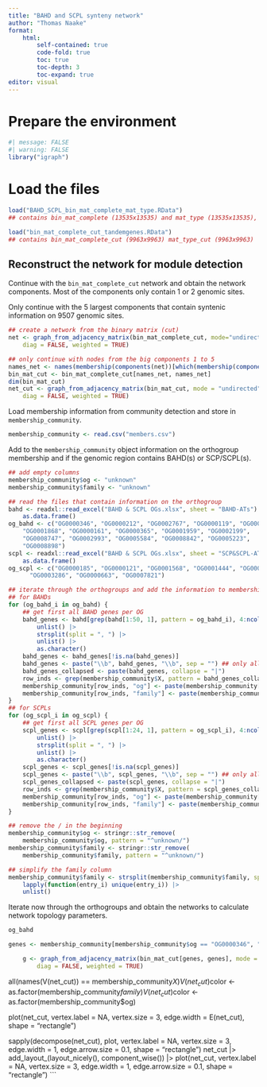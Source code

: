 ```yaml
---
title: "BAHD and SCPL synteny network"
author: "Thomas Naake"
format: 
    html:
        self-contained: true
        code-fold: true
        toc: true
        toc-depth: 3
        toc-expand: true
editor: visual
---
```


# Prepare the environment

```r
#| message: FALSE
#| warning: FALSE
library("igraph")
```

# Load the files

```r
load("BAHD_SCPL_bin_mat_complete_mat_type.RData") 
## contains bin_mat_complete (13535x13535) and mat_type (13535x13535), contains also singletons

load("bin_mat_complete_cut_tandemgenes.RData")
## contains bin_mat_complete_cut (9963x9963) mat_type_cut (9963x9963)
```

## Reconstruct the network for module detection

Continue with the `bin_mat_complete_cut` network and obtain the network 
components. Most of the components only contain 1 or 2 genomic sites. 

Only continue with the 5 largest components that contain syntenic information on 
9507 genomic sites.
```r
## create a network from the binary matrix (cut)
net <- graph_from_adjacency_matrix(bin_mat_complete_cut, mode="undirected", 
    diag = FALSE, weighted = TRUE)

## only continue with nodes from the big components 1 to 5
names_net <- names(membership(components(net))[which(membership(components(net)) %in% 1:5)])
bin_mat_cut <- bin_mat_complete_cut[names_net, names_net]
dim(bin_mat_cut)
net_cut <- graph_from_adjacency_matrix(bin_mat_cut, mode = "undirected", 
    diag = FALSE, weighted = TRUE)
```

Load membership information from community detection and store in 
`membership_community`.

```r
membership_community <- read.csv("members.csv")
```

Add to the `membership_community` object information on the orthogroup 
membership and if the genomic region contains BAHD(s) or SCP/SCPL(s).

```r
## add empty columns
membership_community$og <- "unknown"
membership_community$family <- "unknown"

## read the files that contain information on the orthogroup
bahd <- readxl::read_excel("BAHD & SCPL OGs.xlsx", sheet = "BAHD-ATs") |>
    as.data.frame()
og_bahd <- c("OG0000346", "OG0000212", "OG0002767", "OG0000119", "OG0001133", 
    "OG0001868", "OG0000161", "OG0000365", "OG0001959", "OG0002199",
    "OG0008747", "OG0002993", "OG0005584", "OG0008842", "OG0005223", 
    "OG0008898")
scpl <- readxl::read_excel("BAHD & SCPL OGs.xlsx", sheet = "SCP&SCPL-ATs") |>
    as.data.frame()
og_scpl <- c("OG0000185", "OG0000121", "OG0001568", "OG0001444", "OG0003193", 
      "OG0003286", "OG0000663", "OG0007821")

## iterate through the orthogroups and add the information to membership community
## for BAHDs
for (og_bahd_i in og_bahd) {
    ## get first all BAHD genes per OG
    bahd_genes <- bahd[grep(bahd[1:50, 1], pattern = og_bahd_i), 4:ncol(bahd)] |>
        unlist() |>
        strsplit(split = ", ") |>
        unlist() |>
        as.character()
    bahd_genes <- bahd_genes[!is.na(bahd_genes)]
    bahd_genes <- paste("\\b", bahd_genes, "\\b", sep = "") ## only allow exact matches
    bahd_genes_collapsed <- paste(bahd_genes, collapse = "|")
    row_inds <- grep(membership_community$X, pattern = bahd_genes_collapsed)
    membership_community[row_inds, "og"] <- paste(membership_community[row_inds, "og"], og_bahd_i, sep = "/")
    membership_community[row_inds, "family"] <- paste(membership_community[row_inds, "family"], "BAHD", sep = "/")
}
## for SCPLs
for (og_scpl_i in og_scpl) {
    ## get first all SCPL genes per OG
    scpl_genes <- scpl[grep(scpl[1:24, 1], pattern = og_scpl_i), 4:ncol(scpl)] |>
        unlist() |>
        strsplit(split = ", ") |>
        unlist() |>
        as.character()
    scpl_genes <- scpl_genes[!is.na(scpl_genes)]
    scpl_genes <- paste("\\b", scpl_genes, "\\b", sep = "") ## only allow exact matches
    scpl_genes_collapsed <- paste(scpl_genes, collapse = "|")
    row_inds <- grep(membership_community$X, pattern = scpl_genes_collapsed)
    membership_community[row_inds, "og"] <- paste(membership_community[row_inds, "og"], og_scpl_i, sep = "/")
    membership_community[row_inds, "family"] <- paste(membership_community[row_inds, "family"], "SCPL", sep = "/")
}

## remove the / in the beginning
membership_community$og <- stringr::str_remove(
    membership_community$og, pattern = "^unknown/")
membership_community$family <- stringr::str_remove(
    membership_community$family, pattern = "^unknown/")

## simplify the family column
membership_community$family <- strsplit(membership_community$family, split = "/") |> 
    lapply(function(entry_i) unique(entry_i)) |>
    unlist()
```

Iterate now through the orthogroups and obtain the networks to calculate 
network topology parameters.

```r
og_bahd

genes <- membership_community[membership_community$og == "OG0000346", "X"]

    g <- graph_from_adjacency_matrix(bin_mat_cut[genes, genes], mode = "undirected", 
        diag = FALSE, weighted = TRUE)
```


all(names(V(net_cut)) == membership_community$X)
V(net_cut)$color <- as.factor(membership_community$family)
V(net_cut)$color <- as.factor(membership_community$og)

plot(net_cut, vertex.label = NA, vertex.size = 3, edge.width = E(net_cut),
     shape = "rectangle")

sapply(decompose(net_cut), plot, vertex.label = NA, vertex.size = 3, 
    edge.width = 1, edge.arrow.size = 0.1, shape = "rectangle")
net_cut |>
    add_layout_(layout_nicely(), component_wise()) |>
    plot(net_cut, vertex.label = NA, vertex.size = 3, edge.width = 1, 
     edge.arrow.size = 0.1, shape = "rectangle")
```

